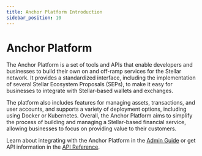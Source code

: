 ```yaml
---
title: Anchor Platform Introduction
sidebar_position: 10
---
```


# Anchor Platform

The Anchor Platform is a set of tools and APIs that enable developers and businesses to build their own on and off-ramp services for the Stellar network. It provides a standardized interface, including the implementation of several Stellar Ecosystem Proposals (SEPs), to make it easy for businesses to integrate with Stellar-based wallets and exchanges.

The platform also includes features for managing assets, transactions, and user accounts, and supports a variety of deployment options, including using Docker or Kubernetes. Overall, the Anchor Platform aims to simplify the process of building and managing a Stellar-based financial service, allowing businesses to focus on providing value to their customers.

Learn about integrating with the Anchor Platform in the [Admin Guide](./admin-guide/README.mdx) or get API information in the [API Reference](./api-reference/README.mdx).
